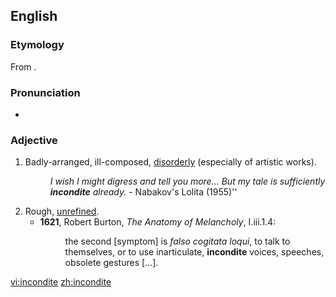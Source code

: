 ==English==
===Etymology===
From {{etyl|la}} {{term|inconditus}}.

===Pronunciation===
*{{a|UK}} {{IPA|/ɪnˈkɒndɪt/}}

===Adjective===
{{infl|en|adjective}}

# Badly-arranged, ill-composed, [[disorderly]] (especially of artistic works).
#:''I wish I might digress and tell you more...  But my tale is sufficiently '''incondite''' already.''   - Nabakov's Lolita (1955)''
# Rough, [[unrefined]].
#*'''1621''', Robert Burton, ''The Anatomy of Melancholy'', I.iii.1.4:
#*:the second [symptom] is ''falso cogitata loqui'', to talk to themselves, or to use inarticulate, '''incondite''' voices, speeches, obsolete gestures [...].

[[vi:incondite]]
[[zh:incondite]]